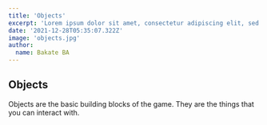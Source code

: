 ```yaml
---
title: 'Objects'
excerpt: 'Lorem ipsum dolor sit amet, consectetur adipiscing elit, sed do eiusmod tempor incididunt ut labore et dolore magna aliqua. Praesent elementum facilisis leo vel fringilla est ullamcorper eget. At imperdiet dui accumsan sit amet nulla facilities morbi tempus.'
date: '2021-12-28T05:35:07.322Z'
image: 'objects.jpg'
author:
  name: Bakate BA
---
```


## Objects

Objects are the basic building blocks of the game. They are the things that you can interact with.

